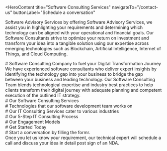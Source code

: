 <HeroContent
  title="Software Consulting Services"
  navigateTo="/contact-us"
  buttonLabel="Schedule a conversation"
>
  Software Advisory Services by offering Software Advisory Services, we assist
  you in highlighting your requirements and determining which technology can be
  aligned with your operational and financial goals. Our Software Consultants
  strive to optimize your return on investment and transform your idea into a
  tangible solution using our expertise across emerging technologies such as
  Blockchain, Artificial Intelligence, Internet of Things, and Cloud Computing.
</HeroContent>

<ClientCompaniesComponent />

<div
  style={{
    display: "flex",
    justifyContent: "center",
    alignItems: "center",
    gap: "20px",
  }}
>
  <div>
    # Software Consulting Company to fuel your Digital Transformation Journey
  </div>
  <div>
    We have experienced software consultants who deliver expert insights by
    identifying the technology gap into your business to bridge the gap between
    your business and leading technology. Our Software Consulting Team blends
    technological expertise and industry best practices to help clients
    transform their digital journey with adequate planning and competent
    execution of the outlined IT strategy.
  </div>
</div>

<div
  style={{
    display: "flex",
    justifyContent: "center",
    alignItems: "center",
    gap: "20px",
  }}
>
  <div># Our Software Consulting Services</div>
</div>

<section className="grid grid-cols-3 gap-10 w-full py-16">
  <section className="w-full col-span-1 cursor-pointer">
    <ServiceCard
      service={{
        id: 1,
        image: "",
        title: "Software Launch Consulting",
        description:
          "Our Software Consulting professionals can support you in planning a new software product (mobile, web, desktop or cloud-based) or evaluating your current solution for potential improvements. We can help you select the appropriate technology stack, enhance designs, and estimate the anticipated return on investment, timeline, and costs.",
        urlPath: "",
      }}
    />
  </section>
  <section className="w-full col-span-1 cursor-pointer">
    <ServiceCard
      service={{
        id: 2,
        image: "",
        title: "Software Integration & Enhancement Consulting",
        description:
          "We offer software integration and enhancement consulting services. We can help you improve your existing software applications by enhancing their features and value, and transforming them with new and innovative technologies such as blockchain, the Internet of Things, artificial intelligence, and cloud computing. Our goal is to make your solution more secure and scalable than it was before.",
        urlPath: "",
      }}
    />
  </section>
  <section className="w-full col-span-1 cursor-pointer">
    <ServiceCard
      service={{
        id: 3,
        image: "",
        title: "Technology Stack Identification",
        description:
          "Determining the Appropriate Technology Stack if you are unsure or lack the time to investigate which technology would be most suitable for your business, we are available to assist you in selecting the right technology to elevate your business to a new level of market advantage.",
        urlPath: "",
      }}
    />
  </section>
  <section className="w-full col-span-1 cursor-pointer">
    <ServiceCard
      service={{
        id: 4,
        image: "",
        title: "Software Compliance Consulting",
        description:
          "The goal of our software compliance consulting services is to create and provide high-quality, custom software solutions that adhere to industry standards and regulations. We assist you in ensuring that your software development and quality assurance processes align with the relevant industry standards and regulations.",
        urlPath: "",
      }}
    />
  </section>
</section>

<div
  style={{
    display: 'flex',
    justifyContent: 'center',
    alignItems: 'center',
    gap: '20px'
  }}
>
  <div >
  # Technologies that our software development team works on
</div>

<section className="grid grid-cols-1 gap-10 w-full py-16">
  <section className="w-full col-span-1 cursor-pointer">
    <ServiceCard
      service={{
        id: 1,
        image: "",
        title: "Blockchain Technology",
        description:
          "Having worked with 20+ Fortune500 clients, we can help you identify the potential of Blockchain for your business idea with our software strategy consulting.",
        urlPath: "",
      }}
    />
  </section>
  <section className="w-full col-span-1 cursor-pointer">
    <ServiceCard
      service={{
        id: 2,
        image: "",
        title: "Artificial Intelligence",
        description:
          "With our expertise in Machine Learning, RPA, Image Processing and Deep Learning models, we transform businesses with next-generation AI software solutions.",
      }}
    />
  </section>
  <section className="w-full col-span-1 cursor-pointer">
    <ServiceCard
      service={{
        id: 3,
        image: "",
        title: "Augmented Reality",
        description:
          "Utilize the guarantee of AR to transform essential tasks and become progressively proficient. We turn ideas into real-world AR Applications.",
        urlPath: "",
      }}
    />
  </section>
  <section className="w-full col-span-1 cursor-pointer">
    <ServiceCard
      service={{
        id: 4,
        image: "",
        title: "Mobile & Web Apps",
        description:
          "Being one of the first few companies to launch a commercial app on the App Store, our team can help you launch a successful mobile/web app from scratch, providing you complete assistance from ideation through launch.",
        urlPath: "",
      }}
    />
  </section>
  <section className="w-full col-span-1 cursor-pointer">
    <ServiceCard
      service={{
        id: 5,
        image: "",
        title: "Internet of Things",
        description:
          "With broad expertise in IoT systems and innovations, our IoT specialists structure and create secure IoT solutions that enable you to gather enormous information, and enhance important procedures.",
        urlPath: "",
      }}
    />
  </section>
</section>

<div
  style={{
    display: "flex",
    justifyContent: "center",
    alignItems: "center",
    gap: "20px",
  }}
>
  <div># Our IT Consulting Services cater to various industries</div>
</div>

<section className="grid grid-cols-4 gap-10 w-full py-16">
  <section className="w-full col-span-1 cursor-pointer">
    <ServiceCard
      service={{
        id: 1,
        image: "",
        title: "Startup",
        description:
          "Converting business ideas into user-friendly technology solutions for startups with the next level of innovation.",
        urlPath: "",
      }}
    />
  </section>
  <section className="w-full col-span-1 cursor-pointer">
    <ServiceCard
      service={{
        id: 2,
        image: "",
        title: "Logistics",
        description:
          "Utilizing the latest technology to simplify logistics processes and minimize operational hurdles.",
      }}
    />
  </section>
  <section className="w-full col-span-1 cursor-pointer">
    <ServiceCard
      service={{
        id: 3,
        image: "",
        title: "Retail & E-Commerce",
        description:
          "IT consulting company With an engaging digital solution, innovate the shopping experience for your customers and business.",
        urlPath: "",
      }}
    />
  </section>
  <section className="w-full col-span-1 cursor-pointer">
    <ServiceCard
      service={{
        id: 4,
        image: "",
        title: "FinTech",
        description:
          "Automating the complicated processes by Quick payment settlements and drive speed and security to financial transactions.",
        urlPath: "",
      }}
    />
  </section> <section className="w-full col-span-1 cursor-pointer">
    <ServiceCard
      service={{
        id: 5,
        image: "",
        title: "Automotive",
        description:
          "Digitize the automotive industry with connected mobile apps to manage vehicles remotely and enhance the manufacturing process.",
        urlPath: "",
      }}
    />
  </section>
  <section className="w-full col-span-1 cursor-pointer">
    <ServiceCard
      service={{
        id: 6,
        image: "",
        title: "Manufacturing",
        description:
          "Delivering custom software solutions to automate production processes and reduce operational cost.",
      }}
    />
  </section>
  <section className="w-full col-span-1 cursor-pointer">
    <ServiceCard
      service={{
        id: 7,
        image: "",
        title: "Travel & Hospitality",
        description:
          "Developing custom travel technology solutions to make traveling more efficient and comfortable for passengers, parcels and personnel.",
        urlPath: "",
      }}
    />
  </section>
  <section className="w-full col-span-1 cursor-pointer">
    <ServiceCard
      service={{
        id: 8,
        image: "",
        title: "Healthcare",
        description:
          "Improving healthcare services for patients and healthcare professionals by automating health checks with reduced cost and time.",
        urlPath: "",
      }}
    />
  </section>
</section>

<div
  style={{
    display: 'flex',
    justifyContent: 'center',
    alignItems: 'center',
    gap: '20px'
  }}
>
  <div >
  # Our 5-Step IT Consulting Process
</div>

<section className="grid grid-cols-5 gap-10 w-full py-16">
  <section className="w-full col-span-1 cursor-pointer">
    <ServiceCard
      service={{
        id: 1,
        image: "",
        title: "Ideation",
        description:
          "We discuss the feasibility of your project with our IT Consulting Service team and define the business goals and workflow for your system.",
        urlPath: "",
      }}
    />
  </section>
  <section className="w-full col-span-1 cursor-pointer">
    <ServiceCard
      service={{
        id: 2,
        image: "",
        title: "Analysis",
        description:
          "Our IT consulting advisors study your IT supports services and understand how it can be migrated to new technologies to achieve your business goal.",
      }}
    />
  </section>
  <section className="w-full col-span-1 cursor-pointer">
    <ServiceCard
      service={{
        id: 3,
        image: "",
        title: "Strategy ",
        description:
          "Design a roadmap and strategy that will help your business leverage the latest technologies and de-clutter your software infrastructure. Then, they set software and employee KPIs.",
        urlPath: "",
      }}
    />
  </section>
  <section className="w-full col-span-1 cursor-pointer">
    <ServiceCard
      service={{
        id: 4,
        image: "",
        title: "Implementation",
        description:
          "Our IT Consulting Service team will build the product with industry best practices to help clients garner the optimum benefits of the IT.",
        urlPath: "",
      }}
    />
  </section>
  <section className="w-full col-span-1 cursor-pointer">
    <ServiceCard
      service={{
        id: 5,
        image: "",
        title: "Improvements",
        description:
          "There is always room for improvements. We always strive to be on cutting edge to get first-mover advantage by updating the latest IT technology.",
        urlPath: "",
      }}
    />
  </section>
</section>

<div
  style={{
    display: "flex",
    justifyContent: "center",
    alignItems: "center",
    gap: "20px",
  }}
>
  <div># Our Engagement Models</div>
</div>

<section className="grid grid-cols-3 gap-10 w-full py-16">
  <section className="w-full col-span-1 cursor-pointer">
    <ServiceCard
      service={{
        id: 1,
        image: "",
        title: "Dedicated Development Team",
        description:
          "Our skilled development team utilizes state-of-the-art artificial intelligence and machine learning technologies to provide our clients with exceptional services and personalized solutions.",
        urlPath: "",
      }}
    />
  </section>
  <section className="w-full col-span-1 cursor-pointer">
    <ServiceCard
      service={{
        id: 2,
        image: "",
        title: "Team Extension",
        description:
          "Our team extension approach is intended to help clients who want to grow their teams by providing the specific skills and knowledge required for their initiatives.",
        urlPath: "/",
      }}
    />
  </section>
  <section className="w-full col-span-1 cursor-pointer">
    <ServiceCard
      service={{
        id: 3,
        image: "",
        title: "Project-based Model",
        description:
          "Our client-focused, project-driven methodology, bolstered by our skilled software development team, is committed to encouraging collaboration with clients and attaining their unique project goals.",
        urlPath: "",
      }}
    />
  </section>
</section>

<div
  style={{
    display: "flex",
    justifyContent: "center",
    alignItems: "center",
    gap: "20px",
  }}
>
  <div># Get Started Today</div>
</div>

<section className="grid grid-cols-4 gap-10 w-full py-16">
  <section className="w-full col-span-1 cursor-pointer">
    <ServiceCard
      service={{
        id: 1,
        image: "",
        title: "1. Get in Touch",
        description:
          "Complete the contact form secured by a non-disclosure agreement, select a time on our calendar, and arrange a video conference with our specialists.",
        urlPath: "",
      }}
    />
  </section>
  <section className="w-full col-span-1 cursor-pointer">
    <ServiceCard
      service={{
        id: 2,
        image: "",
        title: "2. Get a Consultation",
        description:
          "Get on a call with our team to know the feasibility of your project idea.",
        urlPath: "",
      }}
    />
  </section>
  <section className="w-full col-span-1 cursor-pointer">
    <ServiceCard
      service={{
        id: 3,
        image: "",
        title: "3. Get a Cost Estimate",
        description:
          "Based on the project requirements, we share a project proposal with budget and timeline estimates.",
        urlPath: "",
      }}
    />
  </section>
  <section className="w-full col-span-1 cursor-pointer">
    <ServiceCard
      service={{
        id: 4,
        image: "",
        title: "4. Project Kickoff",
        description:
          "Once the project is signed, we bring together a team from a range of disciplines to kick start your project.",
        urlPath: "",
      }}
    />
  </section>
</section>

<div
  style={{
    display: "flex",
    justifyContent: "center",
    alignItems: "center",
    gap: "20px",
  }}
>
  <div># Start a conversation by filling the formr.</div>
  <div>
    Once you let us know your requirement, our technical expert will schedule a
    call and discuss your idea in detail post sign of an NDA.
  </div>
</div>
